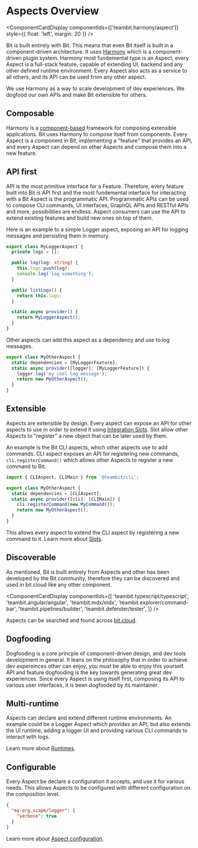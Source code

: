 
# Aspects Overview

<ComponentCardDisplay componentIds={['teambit.harmony/aspect']} style={{ float: 'left', margin: 20 }} />

Bit is built entirely with Bit. This means that even Bit itself is built in a component-driven architecture. It uses [Harmony](https://bit.cloud/teambit/harmony/harmony) which is a 
component-driven plugin system. Harmony most fundemental type is an Aspect, every Aspect is a full-stack feature, capable of extending UI, backend 
and any other defined runtime environment. Every Aspect also acts as a service to all others, and its API can be used from any other aspect.

We use Harmony as a way to scale development of dev experiences. We dogfood our own APIs and make Bit extensible for others.

## Composable
Harmony is a [component-based](https://en.wikipedia.org/wiki/Component-based_software_engineering) framework for composing extensible applications. 
Bit uses Harmony to compose itself from components. Every Aspect is a component in Bit, implementing a "feature" that provides an API, and every Aspect can depend on other Aspects and 
compose them into a new feature.

<BubbleGraph nodes={aspectGraph} />

## API first
API is the most primitive interface for a Feature. Therefore, every feature built into Bit is API first and the most fundemental interface for interacting with a Bit Aspect is the 
programmatic API. Programmatic APIs can be used to compose CLI commands, UI interfaces, GraphQL APIs and RESTful APIs and more, possibilities are endless. Aspect consumers
can use the API to extend existing features and build new ones on top of them.

Here is an example to a simple Logger aspect, exposing an API for logging messages and persisting them in memory.
```ts
export class MyLoggerAspect {
  private logs = [];

  public log(log: string) {
    this.logs.push(log);
    console.log('log something');
  }

  public listLogs() {
    return this.logs;
  }

  static async provider() {
    return MyLoggerAspect();
  }
}
```

Other aspects can add this aspect as a dependency and use to log messages.

```ts
export class MyOtherAspect {
  static dependencies = [MyLoggerFeature];
  static async provider([logger]: [MyLoggerFeature]) {
    logger.log('my cool log message');
    return new MyOtherAspect();
  }
}
```

## Extensible
Aspects are extensible by design. Every aspect can expose an API for other aspects to use in order to extend it using [Integration Slots](/extending-bit/slots).
Slot allow other Aspects to "register" a new object that can be later used by them.

An example is the Bit CLI aspects, which other aspects use to add commands. CLI aspect exposes an API for registering new commands, `cli.registerCommand()` which
allows other Aspects to register a new command to Bit.

```ts
import { CLIAspect, CLIMain } from '@teambit/cli';

export class MyOtherAspect {
  static dependencies = [CLIAspect];
  static async provider([cli]: [CLIMain]) {
    cli.registerCommand(new MyCommand());
    return new MyOtherAspect();
  }
}
```

This allows every aspect to extend the CLI aspect by registering a new command to it. Learn more about [Slots](/extending-bit/slots).

## Discoverable
As mentioned, Bit is built entirely from Aspects and other has been developed by the Bit community, therefore they can be discovered
and used in bit.cloud like any other component.

<ComponentCardDisplay componentIds={[
  'teambit.typescript/typescript',
  'teambit.angular/angular',
  'teambit.mdx/mdx',
  'teambit.explorer/command-bar',
  'teambit.pipelines/builder',
  'teambit.defender/tester',
]} />

Aspects can be searched and found across [bit.cloud](https://bit.dev/components?env=aspect).

## Dogfooding
Dogfooding is a core princple of component-driven design, and dev tools development in general. It leans on the philosophy that in order to achieve dev expereinces other can enjoy,
you must be able to enjoy this yourself.
API and feature dogfooding is the key towards generating great dev experiences. Since every Aspect is using itself first, composing its API to various user interfaces, it is
been dogfooded by its maintainer. 

## Multi-runtime
Aspects can declare and extend different runtime environments. An example could be a Logger Aspect which provides an API, but also extends the UI runtime, adding a logger UI
and providing various CLI commands to interact with logs.

Learn more about [Runtimes](/extending-bit/runtimes).

## Configurable
Every Aspect be declare a configuration it accepts, and use it for various needs. This allows Aspects to be configured with different configuration on the composition level.

```json
{
  "my-org.scope/logger": {
    "verbose": true
  }
}
```

Learn more about [Aspect configuration](/extending-bit/aspect-config).
